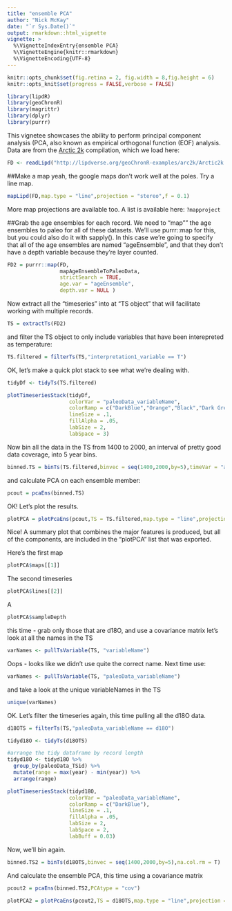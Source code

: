 ```yaml
---
title: "ensemble PCA"
author: "Nick McKay"
date: "`r Sys.Date()`"
output: rmarkdown::html_vignette
vignette: >
  %\VignetteIndexEntry{ensemble PCA}
  %\VignetteEngine{knitr::rmarkdown}
  %\VignetteEncoding{UTF-8}
---
```

  
```r
knitr::opts_chunk$set(fig.retina = 2, fig.width = 8,fig.height = 6) 
knitr::opts_knit$set(progress = FALSE,verbose = FALSE)

```


  
```r

library(lipdR)
library(geoChronR)
library(magrittr)
library(dplyr)
library(purrr)
```
  
This vignetee showcases the ability to perform principal component analysis (PCA, also known as empirical orthogonal function (EOF) analysis. Data are from the [Arctic 2k](https://www.nature.com/articles/sdata201426) compilation, which we load here:    

```r
FD <- readLipd("http://lipdverse.org/geoChronR-examples/arc2k/Arctic2k.zip") 
```

##Make a map
yeah, the google maps don't work well at the poles. Try a line map.

```r
mapLipd(FD,map.type = "line",projection = "stereo",f = 0.1)

```

More map projections are available too. A list is available here:
`?mapproject`

##Grab the age ensembles for each record. 
We need to "map"" the age ensembles to paleo for all of these datasets. We'll use purrr::map for this, but you could also do it with sapply(). In this case we're going to specify that all of the age ensembles are named "ageEnsemble", and that they don't have a depth variable because they're layer counted.
```r
FD2 = purrr::map(FD,
                 mapAgeEnsembleToPaleoData,
                 strictSearch = TRUE,
                 age.var = "ageEnsemble",
                 depth.var = NULL )
```

Now extract all the "timeseries" into at "TS object" that will facilitate working with multiple records.
```r
TS = extractTs(FD2)
```

and filter the TS object to only include variables that have been interepreted as temperature:
```r
TS.filtered = filterTs(TS,"interpretation1_variable == T")
```
OK, let's make a quick plot stack to see what we're dealing with.

```r
tidyDf <- tidyTs(TS.filtered)
```


```r
plotTimeseriesStack(tidyDf, 
                    colorVar = "paleoData_variableName", 
                    colorRamp = c("DarkBlue","Orange","Black","Dark Green"),
                    lineSize = .1, 
                    fillAlpha = .05,
                    labSize = 2,
                    labSpace = 3)
```




Now bin all the data in the TS from 1400 to 2000, an interval of pretty good data coverage, into 5 year bins. 
```r
binned.TS = binTs(TS.filtered,binvec = seq(1400,2000,by=5),timeVar = "ageEnsemble")
```


and calculate PCA on each ensemble member:
```r
pcout = pcaEns(binned.TS)
```

OK! Let's plot the results. 

```r
plotPCA = plotPcaEns(pcout,TS = TS.filtered,map.type = "line",projection = "stereo",boundcirc = T,restrict.map.range = T,f=.1,legendPosition = c(0.5,.6),which.PCs = 1:2,which.leg = 2)
```

Nice! A summary plot that combines the major features is produced, but all of the components, are included in the "plotPCA" list that was exported. 

Here's the first map
```r
plotPCA$maps[[1]]
```

The second timeseries
```r
plotPCA$lines[[2]]
```

A 

```r
plotPCA$sampleDepth
```



this time - grab only those that are d18O, and use a covariance matrix
let's look at all the names in the TS
```r
varNames <- pullTsVariable(TS, "variableName")
```
Oops - looks like we didn't use quite the correct name. Next time use: 

```r
varNames <- pullTsVariable(TS, "paleoData_variableName")
```

and take a look at the unique variableNames in the TS

```r
unique(varNames)
```

OK. Let's filter the timeseries again, this time pulling all the d18O data.

```r
d18OTS = filterTs(TS,"paleoData_variableName == d18O")
```

```r
tidyd18O <- tidyTs(d18OTS)

```
```r
#arrange the tidy dataframe by record length
tidyd18O <- tidyd18O %>% 
  group_by(paleoData_TSid) %>% 
  mutate(range = max(year) - min(year)) %>% 
  arrange(range)

```


```r
plotTimeseriesStack(tidyd18O, 
                    colorVar = "paleoData_variableName", 
                    colorRamp = c("DarkBlue"),
                    lineSize = .1, 
                    fillAlpha = .05,
                    labSize = 2,
                    labSpace = 2,
                    labBuff = 0.03)
```

Now, we'll bin again.
```r
binned.TS2 = binTs(d18OTS,binvec = seq(1400,2000,by=5),na.col.rm = T)
```

And calculate the ensemble PCA, this time using a covariance matrix
```r
pcout2 = pcaEns(binned.TS2,PCAtype = "cov")
```


```r
plotPCA2 = plotPcaEns(pcout2,TS = d18OTS,map.type = "line",projection = "stereo",boundcirc = T,restrict.map.range = T,f=.2)
```



